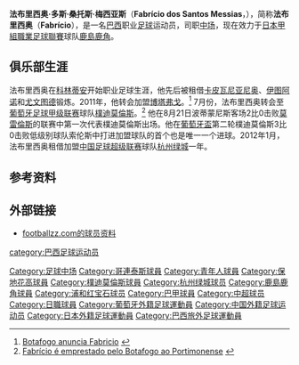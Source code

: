 {{noteTA
|G1=足球
|G2=JLeague
|G3=南美球會
|1=zh-cn:法布里西奥;zh-hk:法比斯奧;zh-tw:法布里西奧;
|2=zh-cn:多斯·桑托斯;zh-hk:杜斯·山度士;zh-tw:多斯·桑托斯;
|3=zh-cn:梅西亚斯;zh-hk:美斯亞斯;zh-tw:梅西亞斯;
|4=zh-hans:波蒂莫嫩塞;zh-hk:樸迪莫倫斯;zh-tw:波蒂莫嫩塞;
|5=zh-hans:卡皮瓦尼亚尼奥;zh-hk:卡比華蘭奴;zh-tw:卡皮瓦尼亞尼奧;
|6=zh-hans:莫雷倫斯;zh-hk:摩里倫斯;zh-tw:莫雷倫斯;
}}
{{Infobox football biography
|name = 法布里西奥<br>Fabrício
|Image =
|fullname = Fabrício dos Santos Messias
|birth_date  = {{birth date and age|1990|3|28}}
|cityofbirth = [[坎皮纳斯|坎皮纳斯]]
|countryofbirth = [[巴西|巴西]]
|height = {{height|meter=1.80}}
|currentclub = [[鹿島鹿角|鹿島鹿角]]
|clubnumber =11
|position = [[中场|中场]]
|youthyears1=
|youthclubs1= [[瓜拉尼足球俱乐部|瓜拉尼]]
|youthyears2=
|youthclubs2= [[罗马足球俱乐部|罗马]]
|youthyears3=
|youthclubs3= [[乌迪内斯足球俱乐部|乌迪内斯]]
|youthyears4= 2007–2008
|youthclubs4= [[巴卢韦利体育俱乐部|坎皮纳斯]]
|youthyears5= 2008
|youthclubs5= [[哥連泰斯保利斯塔體育會|科林蒂安]]
| years1 = 2009–2010 
| years2 = 2009
| years3 = 2009
| years4 = 2010
| years5 = 2011–
| years6 = 2011
| years7 = 2012
| years8 = 2016–
| clubs1 = [[哥連泰斯保利斯塔體育會|科林蒂安]]
| clubs2 = → [[卡比華蘭奴足球會|卡皮瓦尼亚尼奥]] (租借)
| clubs3 = → [[伊图阿诺足球俱乐部|伊图阿诺]] (租借)
| clubs4 = → [[青年人體育會|尤文图德]] (租借)
| clubs5 = [[保地花高足球競賽會|博塔弗戈]]
| clubs6 = [[樸迪莫倫斯體育會|樸迪莫倫斯]]
| clubs7 = → [[杭州绿城|杭州绿城]] (租借)
| clubs8 = → [[鹿島鹿角|鹿島鹿角]] (租借)
| caps1 =   | goals1 = 
| caps2 =   | goals2 = 
| caps3 =   | goals3 = 
| caps4 =   | goals4 = 
| caps5 = 0 | goals5 = 0
| caps6 = 13| goals6 = 0
| caps7 = 25 | goals7 = 3
| caps8 = | goals8 = 
| nationalyears1= 
| nationalteam1= 
| nationalcaps1= | nationalgoals1 = 
|pcupdate =
|ntupdate =
}}
'''法布里西奥·多斯·桑托斯·梅西亚斯'''（'''Fabrício dos Santos Messias'''，{{bd|1990年|3月28日|||Fabricio dos Santos Messias}}），简称'''法布里西奥'''（'''Fabrício'''），是一名[[巴西|巴西]]职业[[足球|足球]]运动员，司职[[中场|中场]]，现在效力于[[日本甲組職業足球聯賽|日本甲組職業足球聯賽]]球队[[鹿島鹿角|鹿島鹿角]]。

==俱乐部生涯==
法布里西奥在[[哥連泰斯保利斯塔體育會|科林蒂安]]开始职业足球生涯，他先后被租借[[卡比華蘭奴足球會|卡皮瓦尼亚尼奥]]、[[伊图阿诺足球俱乐部|伊图阿诺]]和[[青年人體育會|尤文图德]]锻炼。2011年，他转会加盟[[保地花高足球競賽會|博塔弗戈]]。<ref>[http://www.lancenet.com.br/minuto/Botafogo-anuncia-contratacao-meia-Fabricio_0_403159889.html Botafogo anuncia Fabricio] {{webarchive|url=https://web.archive.org/web/20110108081139/http://www.lancenet.com.br/minuto/Botafogo-anuncia-contratacao-meia-Fabricio_0_403159889.html |date=2011-01-08 }}{{pt icon}}</ref> 7月份，法布里西奥转会至[[葡萄牙足球甲级联赛|葡萄牙足球甲级联赛]]球队[[樸迪莫倫斯體育會|樸迪莫倫斯]]。<ref>[http://www.portimonense.pt/info/index.php?option=com_content&view=article&id=2674:fabricio-messias-emprestado-pelo-botafogo&catid=3:noticias-futebol-profissional&Itemid=305 Fabrício é emprestado pelo Botafogo ao Portimonense] {{Wayback|url=http://www.portimonense.pt/info/index.php?option=com_content&view=article&id=2674:fabricio-messias-emprestado-pelo-botafogo&catid=3:noticias-futebol-profissional&Itemid=305 |date=20150204055228 }}{{pt icon}}</ref> 他在8月21日波蒂蒙尼斯客场2比0击败[[莫雷倫斯足球俱樂部|莫雷倫斯]]的联赛中第一次代表樸迪莫倫斯出场。他在[[葡萄牙盃|葡萄牙盃]]第二轮樸迪莫倫斯3比0击败低级别球队索伦斯中打进加盟球队的首个也是唯一一个进球。2012年1月， 法布里西奥租借加盟[[中国足球超级联赛|中国足球超级联赛]]球队[[杭州绿城|杭州绿城]]一年。

==参考资料==
{{reflist}}

==外部链接==
* [http://www.footballzz.com/jogador.php?id=134593 footballzz.com的球员资料]

{{2012年中超分类名单杭州}}

{{DEFAULTSORT:Fabricio dos Santos Messias}}
[[category:巴西足球运动员|category:巴西足球运动员]]
[[Category:足球中场|Category:足球中场]]
[[Category:哥連泰斯球員|Category:哥連泰斯球員]]
[[Category:青年人球員|Category:青年人球員]]
[[Category:保地花高球員|Category:保地花高球員]]
[[Category:樸迪莫倫斯球員|Category:樸迪莫倫斯球員]]
[[Category:杭州绿城球员|Category:杭州绿城球员]]
[[Category:鹿島鹿角球員|Category:鹿島鹿角球員]]
[[Category:浦和红宝石球员|Category:浦和红宝石球员]]
[[Category:巴甲球員|Category:巴甲球員]]
[[Category:中超球员|Category:中超球员]]
[[Category:日職球員|Category:日職球員]]
[[Category:葡萄牙外籍足球運動員|Category:葡萄牙外籍足球運動員]]
[[Category:中国外籍足球运动员|Category:中国外籍足球运动员]]
[[Category:日本外籍足球運動員|Category:日本外籍足球運動員]]
[[Category:巴西旅外足球運動員|Category:巴西旅外足球運動員]]